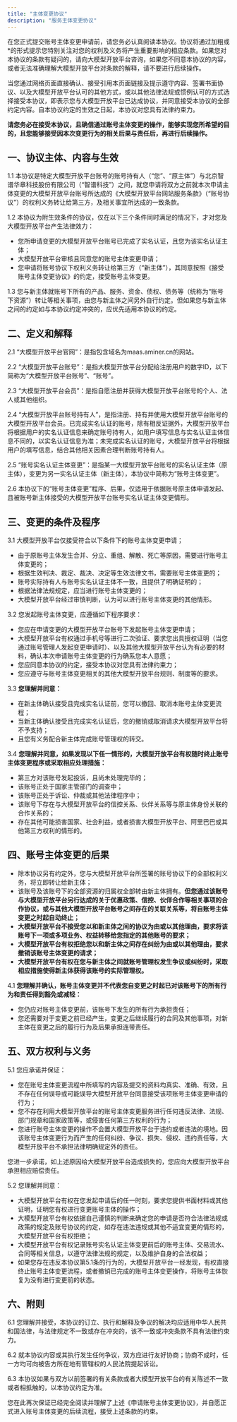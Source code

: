 ```yaml
---
title: "主体变更协议"
description: "服务主体变更协议"
---
```


在您正式提交账号主体变更申请前，请您务必认真阅读本协议。协议将通过加粗或\*的形式提示您特别关注对您的权利及义务将产生重要影响的相应条款。如果您对本协议的条款有疑问的，请向大模型开放平台咨询，如果您不同意本协议的内容，或者无法准确理解大模型开放平台对条款的解释，请不要进行后续操作。

当您通过网络页面直接确认、接受引用本页面链接及提示遵守内容、签署书面协议、以及大模型开放平台认可的其他方式，或以其他法律法规或惯例认可的方式选择接受本协议，即表示您与大模型开放平台已达成协议，并同意接受本协议的全部约定内容。自本协议约定的生效之日起，本协议对您具有法律约束力。

**请您务必在接受本协议，且确信通过账号主体变更的操作，能够实现您所希望的目的，且您能够接受因本次变更行为的相关后果与责任后，再进行后续操作。**

## 一、协议主体、内容与生效

1.1 本协议是特定大模型开放平台账号的账号持有人（“您”、“原主体”）与北京智谱华章科技股份有限公司（“智谱科技”）之间，就您申请将双方之前就本次申请主体变更的大模型开放平台账号所达成的《大模型开放平台网站服务条款》（“账号协议”）的权利义务转让给第三方，及相关事宜所达成的一致条款。

1.2 本协议为附生效条件的协议，仅在以下三个条件同时满足的情况下，才对您及大模型开放平台产生法律效力：

- 您所申请变更的大模型开放平台账号已完成了实名认证，且您为该实名认证主体；
- 大模型开放平台审核且同意您的账号主体变更申请；
- 您申请将账号协议下权利义务转让给第三方（“新主体”），其同意按照《接受账号主体变更协议》的约定，接受账号主体变更。

1.3 您与新主体就账号下所有的产品、服务、资金、债权、债务等（统称为“账号下资源”）转让等相关事项，由您与新主体之间另外自行约定。但如果您与新主体之间的约定如与本协议约定冲突的，应优先适用本协议的约定。

## 二、定义和解释

2.1 “大模型开放平台官网”：是指包含域名为maas.aminer.cn的网站。

2.2 “大模型开放平台账号”：是指大模型开放平台分配给注册用户的数字ID，以下简称为“大模型开放平台账号”、“账号”。

2.3 “大模型开放平台会员”：是指自愿注册并获得大模型开放平台账号的个人、法人或其他组织。

2.4 “大模型开放平台账号持有人”，是指注册、持有并使用大模型开放平台账号的大模型开放平台会员。已完成实名认证的账号，除有相反证据外，大模型开放平台将根据用户的实名认证信息来确定账号持有人，如用户填写信息与实名认证主体信息不同的，以实名认证信息为准；未完成实名认证的账号，大模型开放平台将根据用户的填写信息，结合其他相关因素合理判断账号持有人。

2.5 “账号实名认证主体变更”：是指某一大模型开放平台账号的实名认证主体（原主体），变更为另一实名认证主体（新主体），本协议中简称为“账号主体变更”。

2.6 本协议下的“账号主体变更”程序、后果，仅适用于依据账号原主体申请发起、且被账号新主体接受的大模型开放平台账号实名认证主体变更情形。

## 三、变更的条件及程序

3.1 大模型开放平台仅接受符合以下条件下的账号主体变更申请；

- 由于原账号主体发生合并、分立、重组、解散、死亡等原因，需要进行账号主体变更的；
- 根据生效判决、裁定、裁决、决定等生效法律文书，需要账号主体变更的；
- 账号实际持有人与账号实名认证主体不一致，且提供了明确证明的；
- 根据法律法规规定，应当进行账号主体变更的；
- 大模型开放平台经过审慎判断，认为可以进行账号主体变更的其他情形。

3.2 您发起账号主体变更，应遵循如下程序要求：

- 您应在申请变更的大模型开放平台账号下发起账号主体变更申请；
- 大模型开放平台有权通过手机号等进行二次验证、要求您出具授权证明（当您通过账号管理人发起变更申请时）、以及其他大模型开放平台认为有必要的材料，确认本次申请账号主体变更的行为确系您本人意愿；
- 您应同意本协议的约定，接受本协议对您具有法律约束力；
- 您应遵守与账号主体变更相关的其他大模型开放平台规则、制度等的要求。

3.3 **您理解并同意：**

- 在新主体确认接受且完成实名认证前，您可以撤回、取消本账号主体变更流程；
- 当新主体确认接受且完成实名认证后，您的撤销或取消请求大模型开放平台将不予支持；
- 且您有义务配合新主体完成账号管理权的转交。

3.4 **您理解并同意，如果发现以下任一情形的，大模型开放平台有权随时终止账号主体变更程序或采取相应处理措施：**

- 第三方对该账号发起投诉，且尚未处理完毕的；
- 该账号正处于国家主管部门的调查中；
- 该账号正处于诉讼、仲裁或其他法律程序中；
- 该账号下存在与大模型开放平台的信控关系、伙伴关系等与原主体身份关联的合作关系的；
- 存在其他可能损害国家、社会利益，或者损害大模型开放平台、阿里巴巴或其他第三方权利的情形的。

## 四、账号主体变更的后果

- 除本协议另有约定外，您与大模型开放平台所签署的账号协议下的全部权利义务，将立即转让给新主体；
- 该账号及该账号下的全部资源的归属权全部转由新主体拥有。**但您通过该账号与大模型开放平台另行达成的关于优惠政策、信控、伙伴合作等相关事项的合作协议，或与其他大模型开放平台账号之间存在的关联关系等，将自账号主体变更之时起自动终止；**
- **大模型开放平台不接受您以和新主体之间的协议为由或以其他理由，要求将该账号下一项或多项业务、权益转移给您指定的其他账号的要求；**
- **大模型开放平台有权拒绝您以和新主体之间存在纠纷为由或以其他理由，要求撤销该账号主体变更的请求；**
- **大模型开放平台有权在您与新主体之间就账号管理权发生争议或纠纷时，采取相应措施使得新主体获得该账号的实际管理权。**

4.1 **您理解并确认，账号主体变更并不代表您自变更之时起已对该账号下的所有行为和责任得到豁免或减轻：**

- 您仍应对账号主体变更前，该账号下发生的所有行为承担责任；
- 您还需要对于变更之前已经产生，变更之后继续履行的合同及其他事项，对新主体在变更之后的履行行为及后果承担连带责任。

## 五、双方权利与义务

5.1 您应承诺并保证：

- 您在账号主体变更流程中所填写的内容及提交的资料均真实、准确、有效，且不存在任何误导或可能误导大模型开放平台同意接受该项账号主体变更申请的行为；
- 您不存在利用大模型开放平台的账号主体变更服务进行任何违反法律、法规、部门规章和国家政策等，或侵害任何第三方权利的行为；
- 您进行账号主体变更的操作不会置大模型开放平台于违约或者违法的境地。因该账号主体变更行为而产生的任何纠纷、争议、损失、侵权、违约责任等，大模型开放平台不承担法律明确规定外的责任。

您进一步承诺，如上述原因给大模型开放平台造成损失的，您应向大模型开放平台承担相应赔偿责任。

5.2 您理解并同意：

- 大模型开放平台有权在您发起申请后的任一时刻，要求您提供书面材料或其他证明，证明您有权进行变更账号主体的操作；
- 大模型开放平台有权依据自己谨慎的判断来确定您的申请是否符合法律法规或政策的规定及账号协议的约定，如存在违法违规或其他不适宜变更的情形的，大模型开放平台有权拒绝；
- 大模型开放平台有权记录账号实名认证主体变更前后的账号主体、交易流水、合同等相关信息，以遵守法律法规的规定，以及维护自身的合法权益；
- 如果您存在违反本协议第5.1条的行为的，大模型开放平台一经发现，有权直接终止账号主体变更流程，或者撤销已完成的账号主体变更操作，将账号主体恢复为没有进行变更前的状态。

## 六、附则

6.1 您理解并接受，本协议的订立、执行和解释及争议的解决均应适用中华人民共和国法律，与法律规定不一致或存在冲突的，该不一致或冲突条款不具有法律约束力。

6.2 就本协议内容或其执行发生任何争议，双方应进行友好协商；协商不成时，任一方均可向被告方所在地有管辖权的人民法院提起诉讼。

6.3 本协议如果与双方以前签署的有关条款或者大模型开放平台的有关陈述不一致或者相抵触的，以本协议约定为准。

您在此再次保证已经完全阅读并理解了上述《申请账号主体变更协议》，并自愿正式进入账号主体变更的后续流程，接受上述条款的约束。